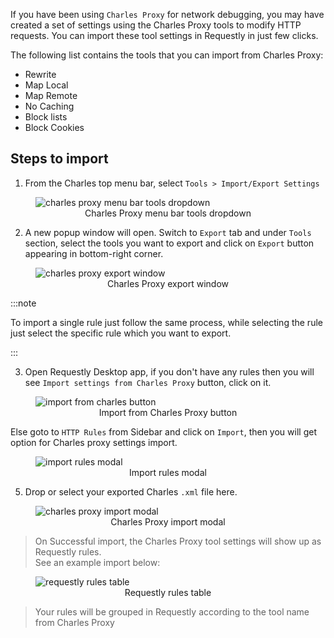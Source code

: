 If you have been using `Charles Proxy` for network debugging, you may have created a set of settings
using the Charles Proxy tools to modify HTTP requests. You can import these tool settings in Requestly in just few clicks.

The following list contains the tools that you can import from Charles Proxy:

- Rewrite
- Map Local
- Map Remote
- No Caching
- Block lists
- Block Cookies

## Steps to import

1. From the Charles top menu bar, select `Tools > Import/Export Settings`

<figure style={{ width: "75%" }}>
  <img
    width={630}
    height={425}
    alt="charles proxy menu bar tools dropdown"
    src="/img/docs/import-rules-from-charles-menubar.png"
  />
  <center>
    <figcaption style={{ color: "#52525b", fontSize: "12px" }}>
      Charles Proxy menu bar tools dropdown
    </figcaption>
  </center>
</figure>

2. A new popup window will open. Switch to `Export` tab and under `Tools` section, select the tools you want to export and click on `Export` button appearing in bottom-right corner.

<figure style={{ width: "60%" }}>
  <img
    width={500}
    height={446}
    align="centre"
    alt="charles proxy export window"
    src="/img/docs/import-from-charles-export-window.png"
  />
  <center>
    <figcaption style={{ color: "#52525b", fontSize: "12px" }}>
      Charles Proxy export window
    </figcaption>
  </center>
</figure>

:::note

To import a single rule just follow the same process, while selecting
the rule just select the specific rule which you want to export.

:::

3. Open Requestly Desktop app, if you don't have any rules then you will see `Import settings from Charles Proxy` button, click on it.

<figure style={{ width: "80%" }}>
  <img
    width={602}
    height={400}
    alt="import from charles button"
    src="/img/docs/import-from-charles-rq-app.png"
  />
  <center>
    <figcaption style={{ color: "#52525b", fontSize: "12px" }}>
      Import from Charles Proxy button
    </figcaption>
  </center>
</figure>

Else goto to `HTTP Rules` from Sidebar and click on `Import`, then you will get option for
Charles proxy settings import.

<figure style={{ width: "68%" }}>
  <img
    width={602}
    height={284}
    alt="import rules modal"
    src="/img/docs/rules-table-charles-import-touch-point.png"
  />
  <center>
    <figcaption style={{ color: "#52525b", fontSize: "12px" }}>
      Import rules modal
    </figcaption>
  </center>
</figure>

5. Drop or select your exported Charles `.xml` file here.

<figure style={{ width: "60%" }}>
  <img
    width={500}
    height={300}
    alt="charles proxy import modal"
    src="/img/docs/import-from-charles-rq-modal.png"
  />
  <center>
    <figcaption style={{ color: "#52525b", fontSize: "12px" }}>
      Charles Proxy import modal
    </figcaption>
  </center>
</figure>

> On Successful import, the Charles Proxy tool settings will show up as Requestly rules.<br/>
See an example import below:
<figure style={{ width: "75%" }}>
  <img
    width={635}
    height={360}
    alt="requestly rules table"
    src="/img/docs/post-import-from-charles.png"
  />
  <center>
    <figcaption style={{ color: "#52525b", fontSize: "12px" }}>
      Requestly rules table
    </figcaption>
  </center>
</figure>

> Your rules will be grouped in Requestly according to the tool name from Charles Proxy
